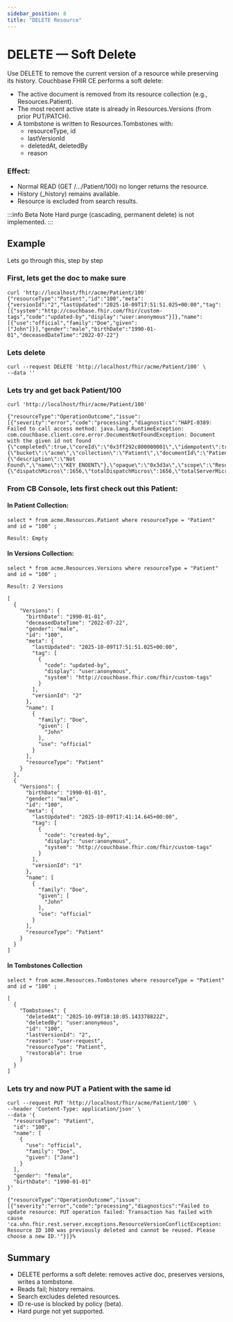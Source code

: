```yaml
---
sidebar_position: 8
title: "DELETE Resource"
---
```


# DELETE — Soft Delete

Use DELETE to remove the current version of a resource while preserving its history.
Couchbase FHIR CE performs a soft delete:

- The active document is removed from its resource collection (e.g., Resources.Patient).
- The most recent active state is already in Resources.Versions (from prior PUT/PATCH).
- A tombstone is written to Resources.Tombstones with:
  - resourceType, id
  - lastVersionId
  - deletedAt, deletedBy
  - reason

### Effect:

- Normal READ (GET /…/Patient/100) no longer returns the resource.
- History (\_history) remains available.
- Resource is excluded from search results.

:::info Beta Note
Hard purge (cascading, permanent delete) is not implemented.
:::

## Example

Lets go through this, step by step

### First, lets get the doc to make sure

```
curl 'http://localhost/fhir/acme/Patient/100'
{"resourceType":"Patient","id":"100","meta":{"versionId":"2","lastUpdated":"2025-10-09T17:51:51.025+00:00","tag":[{"system":"http://couchbase.fhir.com/fhir/custom-tags","code":"updated-by","display":"user:anonymous"}]},"name":[{"use":"official","family":"Doe","given":["John"]}],"gender":"male","birthDate":"1990-01-01","deceasedDateTime":"2022-07-22"}
```

### Lets delete

```
curl --request DELETE 'http://localhost/fhir/acme/Patient/100' \
--data ''
```

### Lets try and get back Patient/100

```
curl 'http://localhost/fhir/acme/Patient/100'

{"resourceType":"OperationOutcome","issue":[{"severity":"error","code":"processing","diagnostics":"HAPI-0389: Failed to call access method: java.lang.RuntimeException: com.couchbase.client.core.error.DocumentNotFoundException: Document with the given id not found {\"completed\":true,\"coreId\":\"0x3ff292c800000001\",\"idempotent\":true,\"lastChannelId\":\"3FF292C800000001/00000000E47D4954\",\"lastDispatchedFrom\":\"172.19.0.2:49880\",\"lastDispatchedTo\":\"host.docker.internal:11210\",\"requestId\":16705,\"requestType\":\"GetRequest\",\"retried\":0,\"service\":{\"bucket\":\"acme\",\"collection\":\"Patient\",\"documentId\":\"Patient/100\",\"errorCode\":{\"description\":\"Not Found\",\"name\":\"KEY_ENOENT\"},\"opaque\":\"0x3d3a\",\"scope\":\"Resources\",\"type\":\"kv\",\"vbucket\":178},\"status\":\"NOT_FOUND\",\"timeoutMs\":10000,\"timings\":{\"dispatchMicros\":1656,\"totalDispatchMicros\":1656,\"totalServerMicros\":0,\"totalMicros\":2207,\"serverMicros\":0}}"}]}
```

### From CB Console, lets first check out this Patient:

#### In Patient Collection:

```
select * from acme.Resources.Patient where resourceType = "Patient" and id = "100" ;

Result: Empty
```

#### In Versions Collection:

```
select * from acme.Resources.Versions where resourceType = "Patient" and id = "100" ;

Result: 2 Versions

[
  {
    "Versions": {
      "birthDate": "1990-01-01",
      "deceasedDateTime": "2022-07-22",
      "gender": "male",
      "id": "100",
      "meta": {
        "lastUpdated": "2025-10-09T17:51:51.025+00:00",
        "tag": [
          {
            "code": "updated-by",
            "display": "user:anonymous",
            "system": "http://couchbase.fhir.com/fhir/custom-tags"
          }
        ],
        "versionId": "2"
      },
      "name": [
        {
          "family": "Doe",
          "given": [
            "John"
          ],
          "use": "official"
        }
      ],
      "resourceType": "Patient"
    }
  },
  {
    "Versions": {
      "birthDate": "1990-01-01",
      "gender": "male",
      "id": "100",
      "meta": {
        "lastUpdated": "2025-10-09T17:41:14.645+00:00",
        "tag": [
          {
            "code": "created-by",
            "display": "user:anonymous",
            "system": "http://couchbase.fhir.com/fhir/custom-tags"
          }
        ],
        "versionId": "1"
      },
      "name": [
        {
          "family": "Doe",
          "given": [
            "John"
          ],
          "use": "official"
        }
      ],
      "resourceType": "Patient"
    }
  }
]
```

#### In Tombstones Collection

```
select * from acme.Resources.Tombstones where resourceType = "Patient" and id = "100" ;

[
  {
    "Tombstones": {
      "deletedAt": "2025-10-09T18:10:05.143378822Z",
      "deletedBy": "user:anonymous",
      "id": "100",
      "lastVersionId": "2",
      "reason": "user-request",
      "resourceType": "Patient",
      "restorable": true
    }
  }
]
```

### Lets try and now PUT a Patient with the same id

```
curl --request PUT 'http://localhost/fhir/acme/Patient/100' \
--header 'Content-Type: application/json' \
--data '{
  "resourceType": "Patient",
  "id": "100",
  "name": [
    {
      "use": "official",
      "family": "Doe",
      "given": ["Jane"]
    }
  ],
  "gender": "female",
  "birthDate": "1990-01-01"
}'

{"resourceType":"OperationOutcome","issue":[{"severity":"error","code":"processing","diagnostics":"Failed to update resource: PUT operation failed: Transaction has failed with cause 'ca.uhn.fhir.rest.server.exceptions.ResourceVersionConflictException: Resource ID 100 was previously deleted and cannot be reused. Please choose a new ID.'"}]}%
```

## Summary

- DELETE performs a soft delete: removes active doc, preserves versions, writes a tombstone.
- Reads fail; history remains.
- Search excludes deleted resources.
- ID re-use is blocked by policy (beta).
- Hard purge not yet supported.
